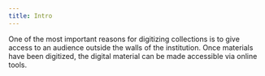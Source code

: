 ```yaml
---
title: Intro
---
```

One of the most important reasons for digitizing collections is to give access to an audience outside the walls of the institution. Once materials have been digitized, the digital material can be made accessible via online tools.